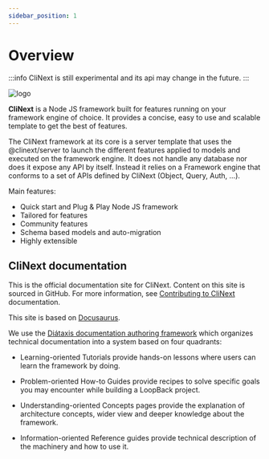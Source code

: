 ```yaml
---
sidebar_position: 1
---
```


# Overview

:::info
CliNext is still experimental and its api may change in the future.
:::

![logo](/img/icon.png)

**CliNext** is a Node JS framework built for features running on your framework engine of choice. It provides a concise, easy to use and scalable template to get the best of features.

The CliNext framework at its core is a server template that uses the @clinext/server to launch the different features applied to models and executed on the framework engine. It does not handle any database nor does it expose any API by itself. Instead it relies on a Framework engine that conforms to a set of APIs defined by CliNext (Object, Query, Auth, ...). 


Main features:
- Quick start and Plug & Play Node JS framework
- Tailored for features
- Community features
- Schema based models and auto-migration 
- Highly extensible

## CliNext documentation
This is the official documentation site for CliNext. Content on this site is sourced in GitHub. For more information, see [Contributing to CliNext](./contributing.md) documentation.

This site is based on [Docusaurus](https://docusaurus.io).

We use the [Diátaxis documentation authoring framework](https://diataxis.fr) which organizes technical documentation into a system based on four quadrants:

- Learning-oriented Tutorials provide hands-on lessons where users can learn the framework by doing.

- Problem-oriented How-to Guides provide recipes to solve specific goals you may encounter while building a LoopBack project.

- Understanding-oriented Concepts pages provide the explanation of architecture concepts, wider view and deeper knowledge about the framework.

- Information-oriented Reference guides provide technical description of the machinery and how to use it.


